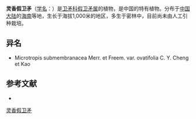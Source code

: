 {{Speciesbox
| name = 灵香假卫矛
| status = 
| status_system = 
| image =
| genus = Microtropis
| species = submembranacea
| authority = Merr. et Freem.
}}

'''灵香假卫矛'''（[[学名|学名]]：{{lang|la|''Microtropis submembranacea''}}）是[[卫矛科|卫矛科]][[假卫矛属|假卫矛属]]的植物，是中国的特有植物。分布于[[中国大陆|中国大陆]]的[[海南|海南]]等地，生长于海拔1,000米的地区，多生于密林中，目前尚未由人工引种栽培。

== 异名 ==
* Microtropis submembranacea Merr. et Freem. var. ovatifolia C. Y. Cheng et Kao

== 参考文献 ==
<div class="references-small">
* {{cite web| url =http://www.bioinfo.cn/db05/KmzwSpecies.php?action=view&id=2380| title =灵香假卫矛| work =《中国高等植物数据库全库》| publisher =中国科学院微生物研究所| author =昆明植物研究所| accessdate =2009-02-23| deadurl =yes| archiveurl =https://web.archive.org/web/20160305083720/http://www.bioinfo.cn/db05/KmzwSpecies.php?action=view&id=2380| archivedate =2016-03-05}}
</div>
{{Taxonbar|from=Q15225990}}

[[Category:假卫矛属|灵香假卫矛]]


{{植物小作品}}